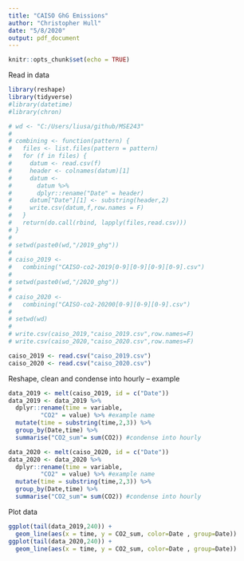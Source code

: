 ```yaml
---
title: "CAISO GhG Emissions"
author: "Christopher Hull"
date: "5/8/2020"
output: pdf_document
---
```


```r
knitr::opts_chunk$set(echo = TRUE)
```

Read in data
```r
library(reshape)
library(tidyverse)
#library(datetime)
#library(chron)

# wd <- "C:/Users/liusa/github/MSE243"
# 
# combining <- function(pattern) {
#   files <- list.files(pattern = pattern)
#   for (f in files) {
#     datum <- read.csv(f)
#     header <- colnames(datum)[1]
#     datum <- 
#       datum %>% 
#       dplyr::rename("Date" = header)
#     datum["Date"][1] <- substring(header,2)
#     write.csv(datum,f,row.names = F)
#   }
#   return(do.call(rbind, lapply(files,read.csv)))
# }
# 
# setwd(paste0(wd,"/2019_ghg"))
# 
# caiso_2019 <- 
#   combining("CAISO-co2-2019[0-9][0-9][0-9][0-9].csv")
# 
# setwd(paste0(wd,"/2020_ghg"))
# 
# caiso_2020 <-
#   combining("CAISO-co2-20200[0-9][0-9][0-9].csv")
# 
# setwd(wd)
# 
# write.csv(caiso_2019,"caiso_2019.csv",row.names=F)
# write.csv(caiso_2020,"caiso_2020.csv",row.names=F)

caiso_2019 <- read.csv("caiso_2019.csv")
caiso_2020 <- read.csv("caiso_2020.csv")

```

Reshape, clean and condense into hourly -- example
```r
data_2019 <- melt(caiso_2019, id = c("Date"))
data_2019 <- data_2019 %>%
  dplyr::rename(time = variable,
         "CO2" = value) %>% #example name
  mutate(time = substring(time,2,3)) %>%
  group_by(Date,time) %>%
  summarise("CO2_sum"= sum(CO2)) #condense into hourly

data_2020 <- melt(caiso_2020, id = c("Date"))
data_2020 <- data_2020 %>%
  dplyr::rename(time = variable,
         "CO2" = value) %>% #example name
  mutate(time = substring(time,2,3)) %>%
  group_by(Date,time) %>%
  summarise("CO2_sum"= sum(CO2)) #condense into hourly
```


Plot data
```r
ggplot(tail(data_2019,240)) + 
  geom_line(aes(x = time, y = CO2_sum, color=Date , group=Date))
ggplot(tail(data_2020,240)) + 
  geom_line(aes(x = time, y = CO2_sum, color=Date , group=Date))
```
